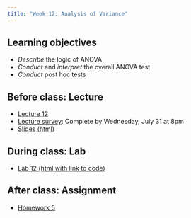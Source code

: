 ```yaml
---
title: "Week 12: Analysis of Variance"
---
```


## Learning objectives

* *Describe* the logic of ANOVA
* *Conduct* and *interpret* the overall ANOVA test
* *Conduct* post hoc tests

## Before class: Lecture 

* [Lecture 12](https://youtu.be/Vxk-eQGZsYs){target="_blank"} 
* [Lecture survey](https://forms.gle/jzvHUp6gxzGCkQVN8){target="_blank"}: Complete by Wednesday, July 31 at 8pm
* [Slides (html)](../slides/BTS510-24-12.qmd){target="_blank"}
    
## During class: Lab

* [Lab 12 (html with link to code)](../lab/BTS510-24-lab12.qmd){target="_blank"}

## After class: Assignment

* [Homework 5](../assignments/hw5.qmd){target="_blank"}
 
